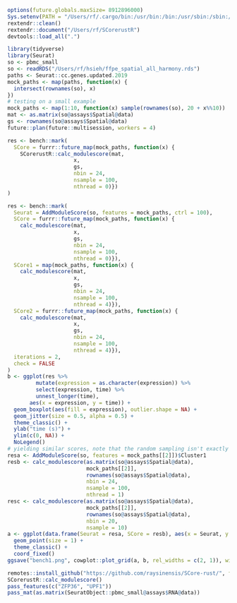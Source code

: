 ```r
options(future.globals.maxSize= 8912896000)
Sys.setenv(PATH = "/Users/rf/.cargo/bin:/usr/bin:/bin:/usr/sbin:/sbin:/usr/local/bin:/usr/local/ncbi/blast/bin:/Library/TeX/texbin:/opt/X11/bin:/Library/Apple/usr/bin:/Library/Frameworks/Mono.framework/Versions/Current/Commands:/Applications/RStudio.app/Contents/MacOS/postback")
rextendr::clean()
rextendr::document("/Users/rf/SCorerustR")
devtools::load_all(".")
```

```r
library(tidyverse)
library(Seurat)
so <- pbmc_small
so <- readRDS("/Users/rf/hsieh/ffpe_spatial_all_harmony.rds")
paths <- Seurat::cc.genes.updated.2019
mock_paths <- map(paths, function(x) {
  intersect(rownames(so), x)
})
# testing on a small example
mock_paths <- map(1:10, function(x) sample(rownames(so), 20 + x%%10))
mat <- as.matrix(so@assays$Spatial@data)
gs <- rownames(so@assays$Spatial@data)
future::plan(future::multisession, workers = 4)

res <- bench::mark(
  SCore = furrr::future_map(mock_paths, function(x) {
    SCorerustR::calc_modulescore(mat,
                     x,
                     gs,
                     nbin = 24,
                     nsample = 100,
                     nthread = 0)})
)

res <- bench::mark(
  Seurat = AddModuleScore(so, features = mock_paths, ctrl = 100),
  SCore = furrr::future_map(mock_paths, function(x) {
    calc_modulescore(mat,
                     x,
                     gs,
                     nbin = 24,
                     nsample = 100,
                     nthread = 0)}),
  SCore1 = map(mock_paths, function(x) {
    calc_modulescore(mat,
                     x,
                     gs,
                     nbin = 24,
                     nsample = 100,
                     nthread = 4)}),
  SCore2 = furrr::future_map(mock_paths, function(x) {
    calc_modulescore(mat,
                     x,
                     gs,
                     nbin = 24,
                     nsample = 100,
                     nthread = 4)}),
  iterations = 2,
  check = FALSE
)
b <- ggplot(res %>%
         mutate(expression = as.character(expression)) %>%
         select(expression, time) %>%
         unnest_longer(time), 
       aes(x = expression, y = time)) +
  geom_boxplot(aes(fill = expression), outlier.shape = NA) +
  geom_jitter(size = 0.5, alpha = 0.5) +
  theme_classic() +
  ylab("time (s)") +
  ylim(c(0, NA)) +
  NoLegend()
# yielding similar scores, note that the random sampling isn't exactly the same
resa <- AddModuleScore(so, features = mock_paths[[2]])$Cluster1
resb <- calc_modulescore(as.matrix(so@assays$Spatial@data),
                         mock_paths[[2]],
                         rownames(so@assays$Spatial@data),
                         nbin = 24,
                         nsample = 100, 
                         nthread = 1)
resc <- calc_modulescore(as.matrix(so@assays$Spatial@data),
                         mock_paths[[2]],
                         rownames(so@assays$Spatial@data),
                         nbin = 20,
                         nsample = 10)
a <- ggplot(data.frame(Seurat = resa, SCore = resb), aes(x = Seurat, y = SCore)) + 
  geom_point(size = 1) +
  theme_classic() +
  coord_fixed()
ggsave("bench1.png", cowplot::plot_grid(a, b, rel_widths = c(2, 1)), width = 6, height = 3)
```

```r
remotes::install_github("https://github.com/raysinensis/SCore-rust/", force = TRUE)
SCorerustR::calc_modulescore()
pass_features(c("ZFP36", "UPF1"))
pass_mat(as.matrix(SeuratObject::pbmc_small@assays$RNA@data))
```

